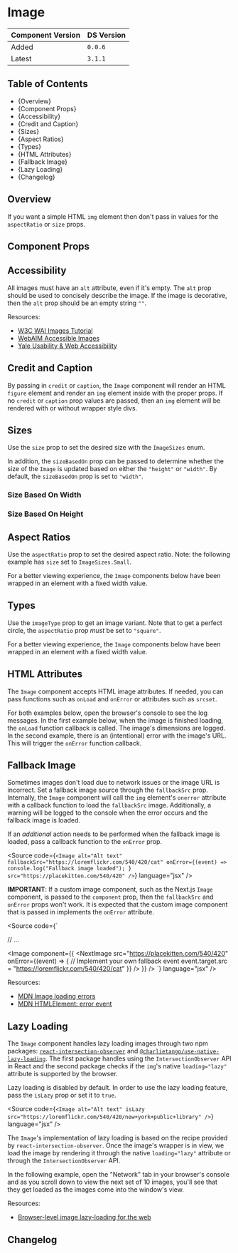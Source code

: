 

<Meta of={ImageStories} />

# Image

| Component Version | DS Version |
| ----------------- | ---------- |
| Added             | `0.0.6`    |
| Latest            | `3.1.1`    |

## Table of Contents

- {<Link href="#overview" target="_self">Overview</Link>}
- {<Link href="#component-props" target="_self">Component Props</Link>}
- {<Link href="#accessibility" target="_self">Accessibility</Link>}
- {<Link href="#credit-and-caption" target="_self">Credit and Caption</Link>}
- {<Link href="#sizes" target="_self">Sizes</Link>}
- {<Link href="#aspect-ratios" target="_self">Aspect Ratios</Link>}
- {<Link href="#types" target="_self">Types</Link>}
- {<Link href="#html-attributes" target="_self">HTML Attributes</Link>}
- {<Link href="#fallback-image" target="_self">Fallback Image</Link>}
- {<Link href="#lazy-loading" target="_self">Lazy Loading</Link>}
- {<Link href="#changelog" target="_self">Changelog</Link>}

## Overview

<Description of={ImageStories.WithControls} />

If you want a simple HTML `img` element then don't pass in values for the
`aspectRatio` or `size` props.

## Component Props

<Canvas of={ImageStories.WithControls} />

<ArgTypes of={ImageStories.WithControls} />

## Accessibility

All images must have an `alt` attribute, even if it's empty. The `alt` prop should
be used to concisely describe the image. If the image is decorative, then the
`alt` prop should be an empty string `""`.

Resources:

- [W3C WAI Images Tutorial](https://www.w3.org/WAI/tutorials/images/)
- [WebAIM Accessible Images](https://webaim.org/techniques/images/)
- [Yale Usability & Web Accessibility](https://usability.yale.edu/web-accessibility/articles/images)

## Credit and Caption

By passing in `credit` or `caption`, the `Image` component will
render an HTML `figure` element and render an `img` element inside with the
proper props. If no `credit` or `caption` prop values are passed,
then an `img` element will be rendered with or without wrapper style divs.

<Canvas of={ImageStories.FigureAndFigcaption} />

## Sizes

Use the `size` prop to set the desired size with the `ImageSizes` enum.

In addition, the `sizeBasedOn` prop can be passed to determine whether the size
of the `Image` is updated based on either the `"height"` or `"width"`. By default,
the `sizeBasedOn` prop is set to `"width"`.

### Size Based On Width

<Canvas of={ImageStories.Sizes} />

### Size Based On Height

<Canvas of={ImageStories.SizesBasedOnHeight} />

## Aspect Ratios

Use the `aspectRatio` prop to set the desired aspect ratio. Note: the
following example has `size` set to `ImageSizes.Small`.

For a better viewing experience, the `Image` components below have been wrapped
in an element with a fixed width value.

<Canvas of={ImageStories.AspectRatios} />

## Types

Use the `imageType` prop to get an image variant. Note that to get a perfect
circle, the `aspectRatio` prop _must_ be set to `"square"`.

For a better viewing experience, the `Image` components below have been wrapped
in an element with a fixed width value.

<Canvas of={ImageStories.Types} />

## HTML Attributes

The `Image` component accepts HTML image attributes. If needed, you can pass
functions such as `onLoad` and `onError` or attributes such as `srcset`.

For both examples below, open the browser's console to see the log messages. In
the first example below, when the image is finished loading, the `onLoad`
function callback is called. The image's dimensions are logged. In the second
example, there is an (intentional) error with the image's URL. This will trigger
the `onError` function callback.

<Canvas of={ImageStories.HTMLAttributes} />

## Fallback Image

Sometimes images don't load due to network issues or the image URL is incorrect.
Set a fallback image source through the `fallbackSrc` prop. Internally, the
`Image` component will call the `img` element's `onerror` attribute with a
callback function to load the `fallbackSrc` image. Additionally, a warning will
be logged to the console when the error occurs and the fallback image is loaded.

If an _additional_ action needs to be performed when the fallback image is
loaded, pass a callback function to the `onError` prop.

<Source
  code={`
<Image
  alt="Alt text"
  fallbackSrc="https://loremflickr.com/540/420/cat"
  onError={(event) => console.log("Fallback image loaded"); }
  src="https://placekitten.com/540/420"
/>
  `}
  language="jsx"
/>

**IMPORTANT**: If a custom image component, such as the Next.js `Image` component,
is passed to the `component` prop, then the `fallbackSrc` and `onError` props
won't work. It is expected that the custom image component that is passed in
implements the `onError` attribute.

<Source
  code={`

// ...

<Image
  component={{
    <NextImage
      src="https://placekitten.com/540/420"
      onError={(event) => {
        // Implement your own fallback event
        event.target.src =  "https://loremflickr.com/540/420/cat"
      }}
    />
  }} 
/>
`}
  language="jsx"
/>

<Canvas of={ImageStories.FallbackImage} />

Resources:

- [MDN Image loading errors](https://developer.mozilla.org/en-US/docs/Web/HTML/Element/img#image_loading_errors)
- [MDN HTMLElement: error event](https://developer.mozilla.org/en-US/docs/Web/API/HTMLElement/error_event)

## Lazy Loading

The `Image` component handles lazy loading images through two npm packages:
[`react-intersection-observer`](https://github.com/thebuilder/react-intersection-observer)
and [`@charlietango/use-native-lazy-loading`](https://www.npmjs.com/package/@charlietango/use-native-lazy-loading).
The first package handles using the `IntersectionObserver` API in React and the
second package checks if the `img`'s native `loading="lazy"` attribute is
supported by the browser.

Lazy loading is disabled by default. In order to use the lazy loading feature,
pass the `isLazy` prop or set it to `true`.

<Source
  code={`
<Image alt="Alt text" isLazy src="https://loremflickr.com/540/420/new+york+public+library" />
`}
  language="jsx"
/>

The `Image`'s implementation of lazy loading is based on the recipe provided by
`react-intersection-observer`. Once the image's wrapper is in view, we load the
image by rendering it through the native `loading="lazy"` attribute or through
the `IntersectionObserver` API.

In the following example, open the "Network" tab in your browser's console and
as you scroll down to view the next set of 10 images, you'll see that they get
loaded as the images come into the window's view.

Resources:

- [Browser-level image lazy-loading for the web](https://web.dev/browser-level-image-lazy-loading/)

<Canvas of={ImageStories.LazyLoading} />

## Changelog

<ComponentChangelogTable changelogData={changelogData} />
